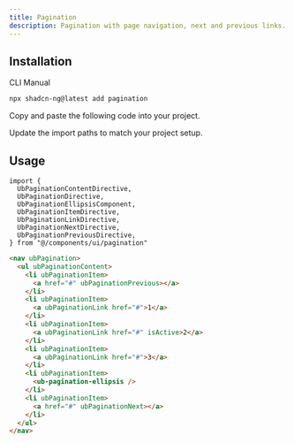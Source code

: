 ```yaml
---
title: Pagination
description: Pagination with page navigation, next and previous links.
---
```


<ComponentPreview
  name="pagination-demo"
  description="A pagination with previous and next links."
/>

## Installation

<Tabs defaultValue="cli">

<TabsList>
  <TabsTrigger value="cli">CLI</TabsTrigger>
  <TabsTrigger value="manual">Manual</TabsTrigger>
</TabsList>
<TabsContent value="cli">

```bash
npx shadcn-ng@latest add pagination
```

</TabsContent>

<TabsContent value="manual">

<Steps>

<Step>Copy and paste the following code into your project.</Step>

<ComponentSource name="pagination" />

<Step>Update the import paths to match your project setup.</Step>

</Steps>

</TabsContent>

</Tabs>

## Usage

```tsx
import {
  UbPaginationContentDirective,
  UbPaginationDirective,
  UbPaginationEllipsisComponent,
  UbPaginationItemDirective,
  UbPaginationLinkDirective,
  UbPaginationNextDirective,
  UbPaginationPreviousDirective,
} from "@/components/ui/pagination"
```

```html
<nav ubPagination>
  <ul ubPaginationContent>
    <li ubPaginationItem>
      <a href="#" ubPaginationPrevious></a>
    </li>
    <li ubPaginationItem>
      <a ubPaginationLink href="#">1</a>
    </li>
    <li ubPaginationItem>
      <a ubPaginationLink href="#" isActive>2</a>
    </li>
    <li ubPaginationItem>
      <a ubPaginationLink href="#">3</a>
    </li>
    <li ubPaginationItem>
      <ub-pagination-ellipsis />
    </li>
    <li ubPaginationItem>
      <a href="#" ubPaginationNext></a>
    </li>
  </ul>
</nav>
```
